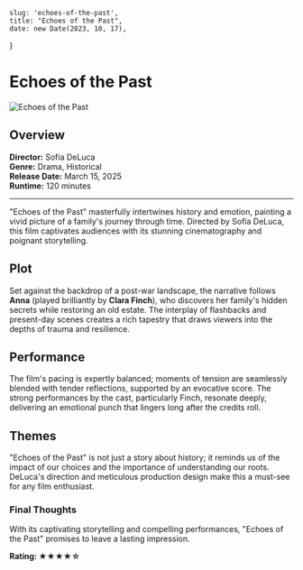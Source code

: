     slug: 'echoes-of-the-past',
    title: "Echoes of the Past",
    date: new Date(2023, 10, 17),
}

# Echoes of the Past

![Echoes of the Past](/echoes-of-the-past.jpg)

## **Overview**

**Director:** Sofia DeLuca  
**Genre:** Drama, Historical  
**Release Date:** March 15, 2025  
**Runtime:** 120 minutes  

---

"Echoes of the Past" masterfully intertwines history and emotion, painting a vivid picture of a family's journey through time. Directed by Sofia DeLuca, this film captivates audiences with its stunning cinematography and poignant storytelling.

## **Plot**

Set against the backdrop of a post-war landscape, the narrative follows **Anna** (played brilliantly by **Clara Finch**), who discovers her family's hidden secrets while restoring an old estate. The interplay of flashbacks and present-day scenes creates a rich tapestry that draws viewers into the depths of trauma and resilience.

## **Performance**

The film's pacing is expertly balanced; moments of tension are seamlessly blended with tender reflections, supported by an evocative score. The strong performances by the cast, particularly Finch, resonate deeply, delivering an emotional punch that lingers long after the credits roll.

## **Themes**

"Echoes of the Past" is not just a story about history; it reminds us of the impact of our choices and the importance of understanding our roots. DeLuca's direction and meticulous production design make this a must-see for any film enthusiast.

### **Final Thoughts**

With its captivating storytelling and compelling performances, "Echoes of the Past" promises to leave a lasting impression.

**Rating: ★★★★☆**